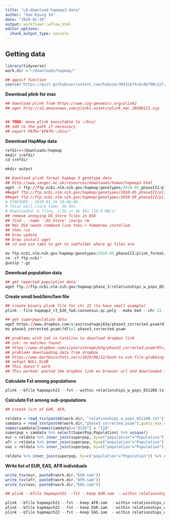 ```yaml
---
title: "L6-download-hapmap3-data"
author: "Hae Kyung Im"
date: "2020-01-26"
output: workflowr::wflow_html
editor_options:
  chunk_output_type: console
---
```


## Getting data
```r
library(tidyverse)
work.dir ="~/Downloads/hapmap/"

## qqunif function
source("https://gist.githubusercontent.com/hakyim/38431b74c6c0bf90c12f/raw/21fbae9a48dc475f42fa60f0ef5509d071dea873/qqunif")
```

**Download plink for mac**
```r

## Download plink from https://www.cog-genomics.org/plink2
## wget http://s3.amazonaws.com/plink1-assets/plink_mac_20200121.zip


## TODO: move plink executable to ~/bin/ 
## add to the path if necessary
## export PATH="$PATH:~/bin/"

```

**Download HapMap data**
```r

refdir=~/Downloads/hapmap
mkdir $refdir
cd $refdir

mkdir output

## Download plink format hapmap 3 genotype data
## http://www.sanger.ac.uk/resources/downloads/human/hapmap3.html
wget -r ftp://ftp.ncbi.nlm.nih.gov/hapmap/genotypes/2010-05_phaseIII/plink_format/ (This also downloads tar-ed individual population ped/map files)
##wget ftp://ftp.ncbi.nlm.nih.gov/hapmap/genotypes/2010-05_phaseIII/plink_format/hapmap3_r3_b36_fwd.consensus.qc.poly.map
##wget ftp://ftp.ncbi.nlm.nih.gov/hapmap/genotypes/2010-05_phaseIII/plink_format/hapmap3_r3_b36_fwd.consensus.qc.poly.ped
# FINISHED --2018-01-26 10:46:48--
# Total wall clock time: 3m 56s
# Downloaded: 4 files, 2.5G in 3m 56s (10.9 MB/s)
## remove annoying DS_Store files in OSX
## find . -name '.DS_Store' |xargs rm
## Mac OSX needs command line toos + homebrew installed. 
## then run 
## brew update
## brew install wget
## cd and use tabs to get to subfolder where gz files are

mv ftp.ncbi.nlm.nih.gov/hapmap/genotypes/2010-05_phaseIII/plink_format/* $refdir
rm -rf ftp.ncbi*
gunzip *.gz
```

**Download population data**
```r

## get reported population data
wget ftp://ftp.ncbi.nlm.nih.gov/hapmap/phase_3/relationships_w_pops_051208.txt

```

**Create small bed/bim/fam file **
```r
## create binary plink file for chr 22 (to have small example)
plink --file hapmap3_r3_b36_fwd.consensus.qc.poly --make-bed --chr 22 --out hapmapch22

## get superpopulation data
wget https://www.dropbox.com/s/yozrzsdrwqej63q/phase3_corrected.psam?dl=1 
mv phase3_corrected.psam\?dl\=1 phase3_corrected.psam

## problems with zsh in Catalina to download dropbox link
## zsh: no matches found: 
## https://www.dropbox.com/s/yozrzsdrwqej63q/phase3_corrected.psam?dl=1
## problems downloading data from dropbox
## https://www.bartbusschots.ie/s/2019/06/12/bash-to-zsh-file-globbing-and-no-matches-found-errors/
## setopt NULL_GLOB
## This doesn't work
## This worked: pasted the dropbox link on browser url and downloaded fine

```

**Calculate Fst among populations**
```r
plink --bfile hapmapch22 --fst --within relationships_w_pops_051208.txt --mwithin 5 --out output/hapmapch22-all
```

**Calculate Fst among sub-populations**
```r

## create list of EUR, AFR, 

reldata = read_tsv(paste0(work.dir, "relationships_w_pops_051208.txt"))
samdata = read_tsv(paste0(work.dir,"phase3_corrected.psam"),guess_max = 2500) ## guess_max set to large number so that R reader consideres non numeric PAT and MAT values
names(samdata)[names(samdata)=="$IID"] = "IID"
superpop = samdata %>% select(SuperPop,Population) %>% unique()
eur = reldata %>% inner_join(superpop, by=c("population"="Population")) %>% filter(SuperPop=="EUR")
afr = reldata %>% inner_join(superpop, by=c("population"="Population")) %>% filter(SuperPop=="AFR")
eas = reldata %>% inner_join(superpop, by=c("population"="Population")) %>% filter(SuperPop=="EAS")

reldata %>% inner_join(superpop, by=c("population"="Population")) %>% count(population, SuperPop) %>% arrange(SuperPop)
```

**Write list of EUR, EAS, AFR individuals**
```r
write_tsv(eur, paste0(work.dir,"EUR.sam"))
write_tsv(afr, paste0(work.dir,"AFR.sam"))
write_tsv(eas, paste0(work.dir,"EAS.sam"))

## plink --bfile hapmapch22 --fst --keep EUR.sam  --within relationships_w_pops_051208.txt --mwithin 5 --out hapmapch22-EUR

```

```r

plink --bfile hapmapch22 --fst --keep AFR.sam  --within relationships_w_pops_051208.txt --mwithin 5 --out output/hapmapch22-AFR
plink --bfile hapmapch22 --fst --keep EUR.sam  --within relationships_w_pops_051208.txt --mwithin 5 --out output/hapmapch22-EUR
plink --bfile hapmapch22 --fst --keep EAS.sam  --within relationships_w_pops_051208.txt --mwithin 5 --out output/hapmapch22-EAS

```

